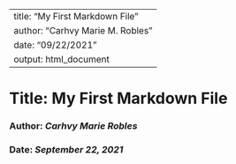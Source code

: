 --
title: "My First Markdown File"
author: "Carhvy Marie M. Robles"
date: "09/22/2021"
output: html_document
--

# Title: My First Markdown File
### Author: *Carhvy Marie Robles*
### Date: *September 22, 2021*